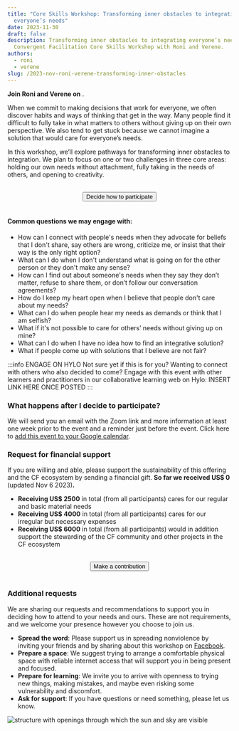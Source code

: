 ```yaml
---
title: "Core Skills Workshop: Transforming inner obstacles to integrating
  everyone’s needs"
date: 2023-11-30
draft: false
description: Transforming inner obstacles to integrating everyone’s needs. A
  Convergent Facilitation Core Skills Workshop with Roni and Verene.
authors:
  - roni
  - verene
slug: /2023-nov-roni-verene-transforming-inner-obstacles
---
```


<p>
<b>Join Roni and Verene on</b> <LocalTime year={2023} month={11} day={30} startHour={15} startMinute={0} endHour={18} endMinute={0}/>.
</p>

When we commit to making decisions that work for everyone, we often discover habits and ways of thinking that get in the way. Many people find it difficult to fully take in what matters to others without giving up on their own perspective. We also tend to get stuck because we cannot imagine a solution that would care for everyone’s needs.

In this workshop, we’ll explore pathways for transforming inner obstacles to integration. We plan to focus on one or two challenges in three core areas: holding our own needs without attachment, fully taking in the needs of others, and opening to creativity.

<!--truncate-->

<center>
  <br/>
  <a href="https://forms.gle/gYx4iQyjZfpCq1448"> 
    <button className="button button--primary" type="submit">
    Decide how to participate
    </button>
  </a>
   <br/>
  <br/>
</center> 

#### Common questions we may engage with:

* How can I connect with people's needs when they advocate for beliefs that I don't share, say others are wrong, criticize me, or insist that their way is the only right option?
* What can I do when I don't understand what is going on for the other person or they don't make any sense?
* How can I find out about someone's needs when they say they don’t matter, refuse to share them, or don’t follow our conversation agreements?
* How do I keep my heart open when I believe that people don't care about my needs?
* What can I do when people hear my needs as demands or think that I am selfish?
* What if it's not possible to care for others’ needs without giving up on mine?
* What can I do when I have no idea how to find an integrative solution?
* What if people come up with solutions that I believe are not fair?

:::info ENGAGE ON HYLO
Not sure yet if this is for you? Wanting to connect with others who also decided to come? Engage with this event with other learners and practitioners in our collaborative learning web on Hylo: INSERT LINK HERE ONCE POSTED
:::

### What happens after I decide to participate?

We will send you an email with the Zoom link and more information at least one week prior to the event and a reminder just before the event. Click here to [add this event to your Google calendar](http://www.google.com/calendar/event?action=TEMPLATE&dates=20231130T150000Z%2F20231130T180000Z&text=CF%20Workshop%3A%20Transforming%20inner%20obstacles%20with%20Roni%20and%20Verene&location=&details=Full%20event%20description%3A%20https%3A%2F%2Fgrow.convergentfacilitation.org%2F2023-nov-roni-verene-transforming-inner-obstacles%0A%0AThe%20Zoom%20link%20you%20get%20through%20email%20after%20filling%20out%20our%20form%20%22Decide%20how%20to%20participate%3A%20https%3A%2F%2Fforms.gle%2FfawfqpE4JTaVPSEr8%22).

### Request for financial support

If you are willing and able, please support the sustainability of this offering and the CF ecosystem by sending a financial gift. **So far we received US$ 0** (updated Nov 6 2023)**.**

* **Receiving US$ 2500** in total (from all participants) cares for our regular and basic material needs
* **Receiving US$ 4000** in total (from all participants) cares for our irregular but necessary expenses
* **Receiving US$ 6000** in total (from all participants) would in addition support the stewarding of the CF community and other projects in the CF ecosystem

<center>
  <br/>
  <a href="https://forms.gle/KfssVRg7GRwcLXYp9"> 
    <button className="button button--secondary" type="submit">
    Make a contribution
    </button>
  </a>
  <br/>
  <br/>
</center> 

### Additional requests

We are sharing our requests and recommendations to support you in deciding how to attend to your needs and ours. These are not requirements, and we welcome your presence however you choose to join us.

* **Spread the word**: Please support us in spreading nonviolence by inviting your friends and by sharing about this workshop on [Facebook](https://www.facebook.com/convergentfacilitation).
* **Prepare a space**: We suggest trying to arrange a comfortable physical space with reliable internet access that will support you in being present and focused.
* **Prepare for learning**: We invite you to arrive with openness to trying new things, making mistakes, and maybe even risking some vulnerability and discomfort.
* **Ask for support**: If you have questions or need something, please let us know.

![structure with openings through which the sun and sky are visible](/img/roni-verene-toi1.webp)